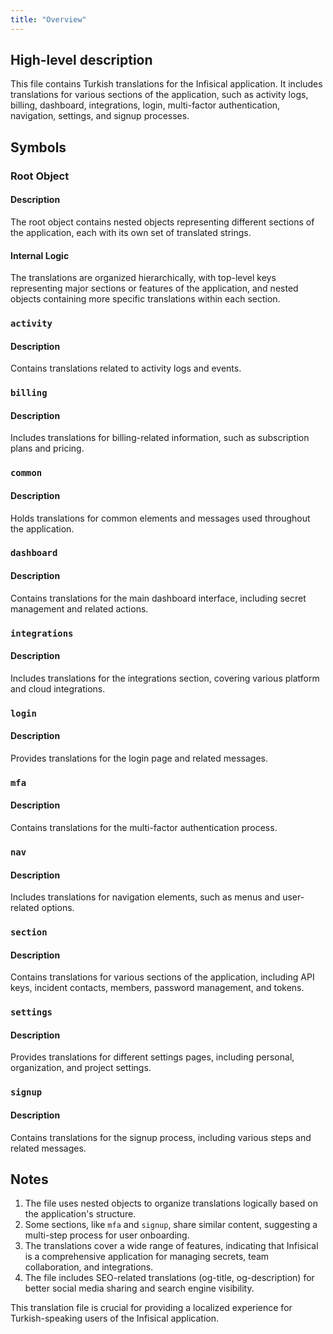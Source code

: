 ```yaml
---
title: "Overview"
---
```


## High-level description
This file contains Turkish translations for the Infisical application. It includes translations for various sections of the application, such as activity logs, billing, dashboard, integrations, login, multi-factor authentication, navigation, settings, and signup processes.

## Symbols

### Root Object
#### Description
The root object contains nested objects representing different sections of the application, each with its own set of translated strings.

#### Internal Logic
The translations are organized hierarchically, with top-level keys representing major sections or features of the application, and nested objects containing more specific translations within each section.

### `activity`
#### Description
Contains translations related to activity logs and events.

### `billing`
#### Description
Includes translations for billing-related information, such as subscription plans and pricing.

### `common`
#### Description
Holds translations for common elements and messages used throughout the application.

### `dashboard`
#### Description
Contains translations for the main dashboard interface, including secret management and related actions.

### `integrations`
#### Description
Includes translations for the integrations section, covering various platform and cloud integrations.

### `login`
#### Description
Provides translations for the login page and related messages.

### `mfa`
#### Description
Contains translations for the multi-factor authentication process.

### `nav`
#### Description
Includes translations for navigation elements, such as menus and user-related options.

### `section`
#### Description
Contains translations for various sections of the application, including API keys, incident contacts, members, password management, and tokens.

### `settings`
#### Description
Provides translations for different settings pages, including personal, organization, and project settings.

### `signup`
#### Description
Contains translations for the signup process, including various steps and related messages.

## Notes
1. The file uses nested objects to organize translations logically based on the application's structure.
2. Some sections, like `mfa` and `signup`, share similar content, suggesting a multi-step process for user onboarding.
3. The translations cover a wide range of features, indicating that Infisical is a comprehensive application for managing secrets, team collaboration, and integrations.
4. The file includes SEO-related translations (og-title, og-description) for better social media sharing and search engine visibility.

This translation file is crucial for providing a localized experience for Turkish-speaking users of the Infisical application.